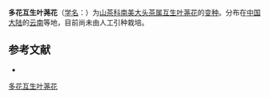 {{Infraspeciesbox
| name = 多花互生叶荛花
| status = 
| status_system = 
| image =
| genus = Laplacea
| species link = 互生叶荛花
| species = alternifolia
| varietas = multiflora
| authority = 
}}

'''多花互生叶荛花'''（[[学名|学名]]：{{lang|la|''Laplacea alternifolia'' var. ''multiflora''}}）为[[山茶科|山茶科]][[南美大头茶属|南美大头茶属]][[互生叶荛花|互生叶荛花]]的[[变种|变种]]。分布在[[中国大陆|中国大陆]]的[[云南|云南]]等地，目前尚未由人工引种栽培。

== 参考文献 ==
<div class="references-small">
* {{cite web| url =http://www.bioinfo.cn/db05/KmzwSpecies.php?action=view&id=29568| title =多花互生叶荛花（变种）| work =《中国高等植物数据库全库》| publisher =中国科学院微生物研究所| author =昆明植物研究所| accessdate =2009-02-26| deadurl =yes| archiveurl =https://web.archive.org/web/20160305010440/http://www.bioinfo.cn/db05/KmzwSpecies.php?action=view&id=29568| archivedate =2016-03-05}}
</div>

[[Category:南美大头茶属|多花互生叶荛花]]


{{植物小作品}}